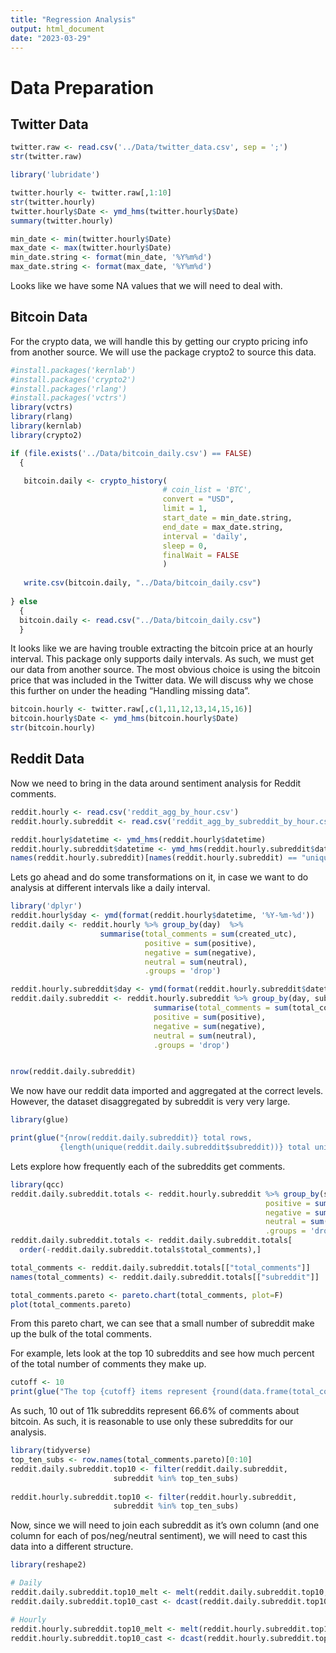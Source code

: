 ```yaml
---
title: "Regression Analysis"
output: html_document
date: "2023-03-29"
---
```


# Data Preparation

## Twitter Data

```r
twitter.raw <- read.csv('../Data/twitter_data.csv', sep = ';')
str(twitter.raw)
```

```r
library('lubridate')

twitter.hourly <- twitter.raw[,1:10]
str(twitter.hourly) 
twitter.hourly$Date <- ymd_hms(twitter.hourly$Date)
summary(twitter.hourly)
```

```r
min_date <- min(twitter.hourly$Date)
max_date <- max(twitter.hourly$Date)
min_date.string <- format(min_date, '%Y%m%d')
max_date.string <- format(max_date, '%Y%m%d')
```

Looks like we have some NA values that we will need to deal with.

## Bitcoin Data

For the crypto data, we will handle this by getting our crypto pricing info from another source. We will use the package crypto2 to source this data.

```r
#install.packages('kernlab')
#install.packages('crypto2')
#install.packages('rlang')
#install.packages('vctrs')
library(vctrs)
library(rlang)
library(kernlab)
library(crypto2)

```

```r

if (file.exists('../Data/bitcoin_daily.csv') == FALSE)
  {

   bitcoin.daily <- crypto_history(
                                  # coin_list = 'BTC',
                                  convert = "USD",
                                  limit = 1,
                                  start_date = min_date.string,
                                  end_date = max_date.string,
                                  interval = 'daily',
                                  sleep = 0,
                                  finalWait = FALSE
                                  )
   
   write.csv(bitcoin.daily, "../Data/bitcoin_daily.csv")
   
} else 
  {
  bitcoin.daily <- read.csv("../Data/bitcoin_daily.csv")
  }


```

It looks like we are having trouble extracting the bitcoin price at an hourly interval. This package only supports daily intervals. As such, we must get our data from another source. The most obvious choice is using the bitcoin price that was included in the Twitter data. We will discuss why we chose this further on under the heading "Handling missing data".

```r
bitcoin.hourly <- twitter.raw[,c(1,11,12,13,14,15,16)]
bitcoin.hourly$Date <- ymd_hms(bitcoin.hourly$Date)
str(bitcoin.hourly)
```

## Reddit Data

Now we need to bring in the data around sentiment analysis for Reddit comments.

```r
reddit.hourly <- read.csv('reddit_agg_by_hour.csv')
reddit.hourly.subreddit <- read.csv('reddit_agg_by_subreddit_by_hour.csv')

reddit.hourly$datetime <- ymd_hms(reddit.hourly$datetime)
reddit.hourly.subreddit$datetime <- ymd_hms(reddit.hourly.subreddit$datetime)
names(reddit.hourly.subreddit)[names(reddit.hourly.subreddit) == "unique_items"] <- "total_comments"
```

Lets go ahead and do some transformations on it, in case we want to do analysis at different intervals like a daily interval.

```r
library('dplyr')
reddit.hourly$day <- ymd(format(reddit.hourly$datetime, '%Y-%m-%d'))
reddit.daily <- reddit.hourly %>% group_by(day)  %>%
                    summarise(total_comments = sum(created_utc),
                              positive = sum(positive),
                              negative = sum(negative),
                              neutral = sum(neutral),
                              .groups = 'drop')

reddit.hourly.subreddit$day <- ymd(format(reddit.hourly.subreddit$datetime, '%Y-%m-%d'))
reddit.daily.subreddit <- reddit.hourly.subreddit %>% group_by(day, subreddit)  %>%
                                summarise(total_comments = sum(total_comments),
                                positive = sum(positive),
                                negative = sum(negative),
                                neutral = sum(neutral),
                                .groups = 'drop')


nrow(reddit.daily.subreddit)
```

We now have our reddit data imported and aggregated at the correct levels. However, the dataset disaggregated by subreddit is very very large.

```r
library(glue)

print(glue("{nrow(reddit.daily.subreddit)} total rows,
           {length(unique(reddit.daily.subreddit$subreddit))} total unique subreddits"))
```

Lets explore how frequently each of the subreddits get comments.

```r
library(qcc)
reddit.daily.subreddit.totals <- reddit.hourly.subreddit %>% group_by(subreddit)  %>%                                     summarise(total_comments = sum(total_comments),
                                                         positive = sum(positive),
                                                         negative = sum(negative),
                                                         neutral = sum(neutral),
                                                         .groups = 'drop')
reddit.daily.subreddit.totals <- reddit.daily.subreddit.totals[
  order(-reddit.daily.subreddit.totals$total_comments),]

total_comments <- reddit.daily.subreddit.totals[["total_comments"]]
names(total_comments) <- reddit.daily.subreddit.totals[["subreddit"]]

total_comments.pareto <- pareto.chart(total_comments, plot=F)
plot(total_comments.pareto)


```

From this pareto chart, we can see that a small number of subreddit make up the bulk of the total comments.

For example, lets look at the top 10 subreddits and see how much percent of the total number of comments they make up.

```r
cutoff <- 10
print(glue("The top {cutoff} items represent {round(data.frame(total_comments.pareto[cutoff,])['Cum.Percent.',],2)}% of the subreddits."))
```

As such, 10 out of 11k subreddits represent 66.6% of comments about bitcoin. As such, it is reasonable to use only these subreddits for our analysis.

```r

library(tidyverse)
top_ten_subs <- row.names(total_comments.pareto)[0:10]
reddit.daily.subreddit.top10 <- filter(reddit.daily.subreddit,
                       subreddit %in% top_ten_subs)
  
reddit.hourly.subreddit.top10 <- filter(reddit.hourly.subreddit,
                       subreddit %in% top_ten_subs)

```

Now, since we will need to join each subreddit as it's own column (and one column for each of pos/neg/neutral sentiment), we will need to cast this data into a different structure.

```r
library(reshape2)

# Daily
reddit.daily.subreddit.top10_melt <- melt(reddit.daily.subreddit.top10, id.vars=1:2)
reddit.daily.subreddit.top10_cast <- dcast(reddit.daily.subreddit.top10_melt, day ~ subreddit + variable, value.var = 'value')

# Hourly
reddit.hourly.subreddit.top10_melt <- melt(reddit.hourly.subreddit.top10[,-7], id.vars=1:2)
reddit.hourly.subreddit.top10_cast <- dcast(reddit.hourly.subreddit.top10_melt, datetime ~ subreddit + variable, value.var = 'value')
```
